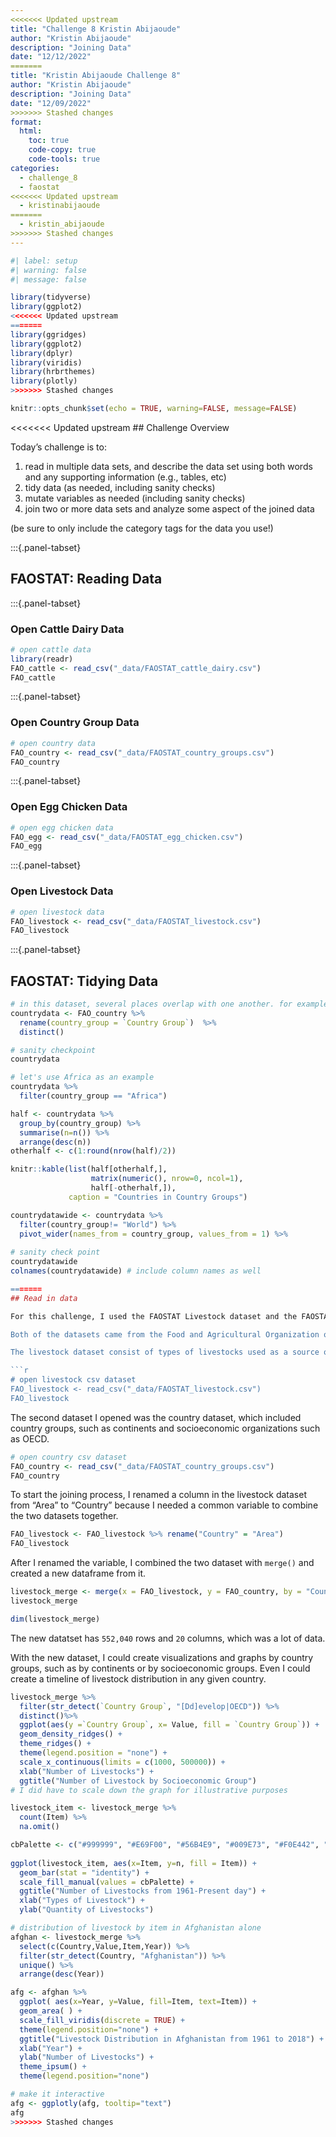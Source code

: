 ```yaml
---
<<<<<<< Updated upstream
title: "Challenge 8 Kristin Abijaoude"
author: "Kristin Abijaoude"
description: "Joining Data"
date: "12/12/2022"
=======
title: "Kristin Abijaoude Challenge 8"
author: "Kristin Abijaoude"
description: "Joining Data"
date: "12/09/2022"
>>>>>>> Stashed changes
format:
  html:
    toc: true
    code-copy: true
    code-tools: true
categories:
  - challenge_8
  - faostat
<<<<<<< Updated upstream
  - kristinabijaoude
=======
  - kristin_abijaoude
>>>>>>> Stashed changes
---
```


```r
#| label: setup
#| warning: false
#| message: false

library(tidyverse)
library(ggplot2)
<<<<<<< Updated upstream
=======
library(ggridges)
library(ggplot2)
library(dplyr)
library(viridis)
library(hrbrthemes)
library(plotly)
>>>>>>> Stashed changes

knitr::opts_chunk$set(echo = TRUE, warning=FALSE, message=FALSE)
```

<<<<<<< Updated upstream
## Challenge Overview

Today's challenge is to:

1)  read in multiple data sets, and describe the data set using both words and any supporting information (e.g., tables, etc)
2)  tidy data (as needed, including sanity checks)
3)  mutate variables as needed (including sanity checks)
4)  join two or more data sets and analyze some aspect of the joined data

(be sure to only include the category tags for the data you use!)

:::{.panel-tabset}

## FAOSTAT: Reading Data

:::{.panel-tabset}

### Open Cattle Dairy Data

```r
# open cattle data
library(readr)
FAO_cattle <- read_csv("_data/FAOSTAT_cattle_dairy.csv")
FAO_cattle
```
:::{.panel-tabset}

### Open Country Group Data

```r
# open country data
FAO_country <- read_csv("_data/FAOSTAT_country_groups.csv")
FAO_country
```
:::{.panel-tabset}

### Open Egg Chicken Data

```r
# open egg chicken data
FAO_egg <- read_csv("_data/FAOSTAT_egg_chicken.csv")
FAO_egg
```
:::{.panel-tabset}

### Open Livestock Data

```r
# open livestock data
FAO_livestock <- read_csv("_data/FAOSTAT_livestock.csv") 
FAO_livestock
```
:::{.panel-tabset}

## FAOSTAT: Tidying Data

```r
# in this dataset, several places overlap with one another. for example, Africa overlaps with African countries like Algeria and Zimbabwe, and the World overlaps with... all countries
countrydata <- FAO_country %>%
  rename(country_group = `Country Group`)  %>%
  distinct()

# sanity checkpoint
countrydata

# let's use Africa as an example 
countrydata %>%
  filter(country_group == "Africa")
```

```r
half <- countrydata %>%
  group_by(country_group) %>%
  summarise(n=n()) %>%
  arrange(desc(n))
otherhalf <- c(1:round(nrow(half)/2))

knitr::kable(list(half[otherhalf,],
                  matrix(numeric(), nrow=0, ncol=1),
                  half[-otherhalf,]),
             caption = "Countries in Country Groups")
```

```r
countrydatawide <- countrydata %>%
  filter(country_group!= "World") %>%
  pivot_wider(names_from = country_group, values_from = 1) %>%
  
# sanity check point
countrydatawide
colnames(countrydatawide) # include column names as well
```

```r

=======
## Read in data

For this challenge, I used the FAOSTAT Livestock dataset and the FAOSTAT country dataset for the purpose of joining the two together. I didn't really know where to start on this challenge, so I went through some solutions for inspiration, but eventually, I wanted to figure out how to combine the two datasets myself.

Both of the datasets came from the Food and Agricultural Organization of the United Nations, which compiled data about food and food sources from 1961 to the present. Their mission is to end world hunger and food insecurity. 

The livestock dataset consist of types of livestocks used as a source of food, such as cattles, pigs, and sheep. I opened that set first.

```r
# open livestock csv dataset
FAO_livestock <- read_csv("_data/FAOSTAT_livestock.csv")
FAO_livestock
```

The second dataset I opened was the country dataset, which included country groups, such as continents and socioeconomic organizations such as OECD. 

```r
# open country csv dataset
FAO_country <- read_csv("_data/FAOSTAT_country_groups.csv")
FAO_country
```
To start the joining process, I renamed a column in the livestock dataset from "Area" to "Country" because I needed a common variable to combine the two datasets together.

```r
FAO_livestock <- FAO_livestock %>% rename("Country" = "Area")
FAO_livestock
```
After I renamed the variable, I combined the two dataset with `merge()` and created a new dataframe from it.

```r
livestock_merge <- merge(x = FAO_livestock, y = FAO_country, by = "Country", all = TRUE)
livestock_merge
```
```r
dim(livestock_merge)
```

The new datatset has `552,040` rows and `20` columns, which was a lot of data.

With the new dataset, I could create visualizations and graphs by country groups, such as by continents or by socioeconomic groups. Even I could create a timeline of livestock distribution in any given country. 

```r
livestock_merge %>%
  filter(str_detect(`Country Group`, "[Dd]evelop|OECD")) %>%
  distinct()%>%
  ggplot(aes(y =`Country Group`, x= Value, fill = `Country Group`)) +
  geom_density_ridges() +
  theme_ridges() + 
  theme(legend.position = "none") +
  scale_x_continuous(limits = c(1000, 500000)) +
  xlab("Number of Livestocks") +
  ggtitle("Number of Livestock by Socioeconomic Group")
# I did have to scale down the graph for illustrative purposes
```

```r
livestock_item <- livestock_merge %>%
  count(Item) %>%
  na.omit()

cbPalette <- c("#999999", "#E69F00", "#56B4E9", "#009E73", "#F0E442", "#0072B2", "#D55E00", "#CC79A7", "#000000")
  
ggplot(livestock_item, aes(x=Item, y=n, fill = Item)) +
  geom_bar(stat = "identity") +
  scale_fill_manual(values = cbPalette) +
  ggtitle("Number of Livestocks from 1961-Present day") +
  xlab("Types of Livestock") +
  ylab("Quantity of Livestocks")
```

```r
# distribution of livestock by item in Afghanistan alone
afghan <- livestock_merge %>%
  select(c(Country,Value,Item,Year)) %>%
  filter(str_detect(Country, "Afghanistan")) %>%
  unique() %>%
  arrange(desc(Year))

afg <- afghan %>%
  ggplot( aes(x=Year, y=Value, fill=Item, text=Item)) +
  geom_area( ) +
  scale_fill_viridis(discrete = TRUE) +
  theme(legend.position="none") +
  ggtitle("Livestock Distribution in Afghanistan from 1961 to 2018") +
  xlab("Year") +
  ylab("Number of Livestocks") +
  theme_ipsum() +
  theme(legend.position="none")

# make it interactive
afg <- ggplotly(afg, tooltip="text")
afg
>>>>>>> Stashed changes
```

